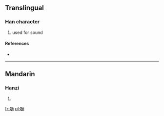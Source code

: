 ==Translingual==

===Han character===
{{Han char|rn=30|rad=口|as=10|sn=13|four=|canj=口卜弓月 (RYNB)}}

# used for sound

====References====
* {{Han ref|kx=0206.201|hdz=10672.020|uh=55F5|ud=22005}}

----

==Mandarin==

===Hanzi===
{{cmn-hanzi|pin=[[piào]] ([[piao4]]), [[tōng]] ([[tong1]])|wg=p'iao<sup>4</sup>, t'ung<sup>1</sup>}}

# {{defn|lang=cmn|sort=口10}}

[[fr:嗵]]
[[pl:嗵]]